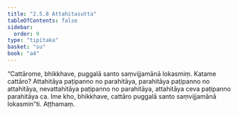 ```yaml
---
title: "2.5.8 Attahitasutta"
tableOfContents: false
sidebar:
  order: 9
type: "tipitaka"
basket: "su"
book: "a4"
---
```



<DynamicBreadcrumb />

<Division number="98" book="a4" bookNo="15" page="411">

<Paragraph number="655" book="a4">
“Cattārome, bhikkhave, puggalā santo saṃvijjamānā lokasmiṃ. Katame cattāro? Attahitāya paṭipanno no parahitāya, parahitāya paṭipanno no attahitāya, nevattahitāya paṭipanno no parahitāya, attahitāya ceva paṭipanno parahitāya ca. Ime kho, bhikkhave, cattāro puggalā santo saṃvijjamānā lokasmin”ti.

</Paragraph>
</Division>

<Paragraph number="656" type="center" book="a4">
Aṭṭhamaṃ.
</Paragraph>